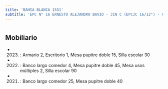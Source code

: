 ```yaml
---
title: 'BAHIA BLANCA 1551'
subtitle: 'EPC N° 16 ERNESTO ALEJANDRO BAVIO - JIN C (EPCJC 16/12°) - CAIYJ CLUB FLORESTA'
---
```


#


## Mobiliario

*  (2023) : Armario 2, Escritorio 1, Mesa pupitre doble 15, Silla escolar 30 

*  (2022) : Banco largo comedor 4, Mesa pupitre doble 45, Mesa usos múltiples 2, Silla escolar 90 

*  (2021) : Banco largo comedor 25, Mesa pupitre doble 40 



